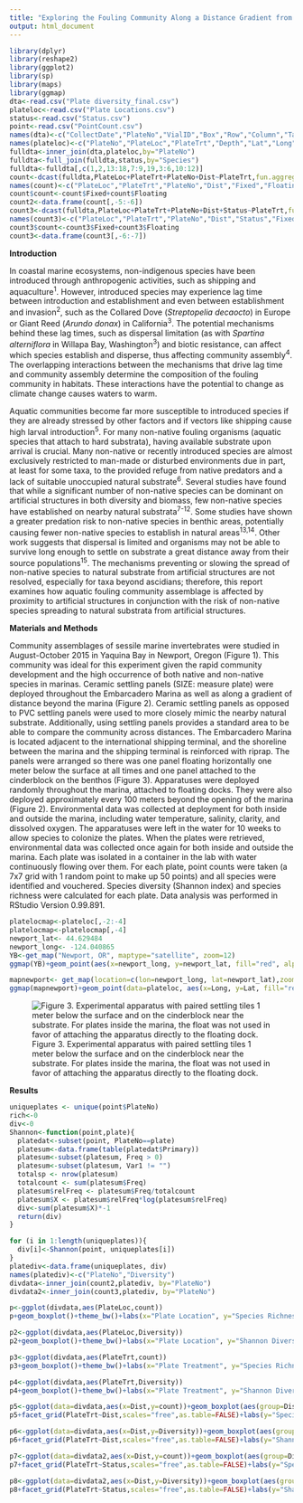 ```yaml
---
title: "Exploring the Fouling Community Along a Distance Gradient from Artificial Structures"
output: html_document
---
```



```r
library(dplyr)
library(reshape2)
library(ggplot2)
library(sp)
library(maps)
library(ggmap)
dta<-read.csv("Plate diversity_final.csv")
plateloc<-read.csv("Plate Locations.csv")
status<-read.csv("Status.csv")
point<-read.csv("PointCount.csv")
names(dta)<-c("CollectDate","PlateNo","VialID","Box","Row","Column","Taxa","Species","Color","VialType","Fixative","Notes") #rename data frame columns
names(plateloc)<-c("PlateNo","PlateLoc","PlateTrt","Depth","Lat","Long","Dist")
fulldta<-inner_join(dta,plateloc,by="PlateNo")
fulldta<-full_join(fulldta,status,by="Species")
fulldta<-fulldta[,c(1,2,13:18,7:9,19,3:6,10:12)]
count<-dcast(fulldta,PlateLoc+PlateTrt+PlateNo+Dist~PlateTrt,fun.aggregate=length)
names(count)<-c("PlateLoc","PlateTrt","PlateNo","Dist","Fixed","Floating")
count$count<-count$Fixed+count$Floating
count2<-data.frame(count[,-5:-6])
count3<-dcast(fulldta,PlateLoc+PlateTrt+PlateNo+Dist+Status~PlateTrt,fun.aggregate=length)
names(count3)<-c("PlateLoc","PlateTrt","PlateNo","Dist","Status","Fixed","Floating")
count3$count<-count3$Fixed+count3$Floating
count3<-data.frame(count3[,-6:-7])
```

**Introduction**

In coastal marine ecosystems, non-indigenous species have been introduced through anthropogenic activities, such as shipping and aquaculture^1^. However, introduced species may experience lag time between introduction and establishment and even between establishment and invasion^2^, such as the Collared Dove (*Streptopelia decaocto*) in Europe or Giant Reed (*Arundo donax*) in California^3^. The potential mechanisms behind these lag times, such as dispersal limitation (as with *Spartina alterniflora* in Willapa Bay, Washington^3^) and biotic resistance, can affect which species establish and disperse, thus affecting community assembly^4^. The overlapping interactions between the mechanisms that drive lag time and community assembly determine the composition of the fouling community in habitats. These interactions have the potential to change as climate change causes waters to warm.

Aquatic communities become far more susceptible to introduced species if they are already stressed by other factors and if vectors like shipping cause high larval introduction^5^. For many non-native fouling organisms (aquatic species that attach to hard substrata), having available substrate upon arrival is crucial. Many non-native or recently introduced species are almost exclusively restricted to man-made or disturbed environments due in part, at least for some taxa, to the provided refuge from native predators and a lack of suitable unoccupied natural substrate^6^. Several studies have found that while a significant number of non-native species can be dominant on artificial structures in both diversity and biomass, few non-native species have established on nearby natural substrata^7-12^. Some studies have shown a greater predation risk to non-native species in benthic areas, potentially causing fewer non-native species to establish in natural areas^13,14^. Other work suggests that dispersal is limited and organisms may not be able to survive long enough to settle on substrate a great distance away from their source populations^15^. The mechanisms preventing or slowing the spread of non-native species to natural substrate from artificial structures are not resolved, especially for taxa beyond ascidians; therefore, this report examines how aquatic fouling community assemblage is affected by proximity to artificial structures in conjunction with the risk of non-native species spreading to natural substrata from artificial structures.

**Materials and Methods**

Community assemblages of sessile marine invertebrates were studied in August-October 2015 in Yaquina Bay in Newport, Oregon (Figure 1). This community was ideal for this experiment given the rapid community development and the high occurrence of both native and non-native species in marinas. Ceramic settling panels (SIZE: measure plate) were deployed throughout the Embarcadero Marina as well as along a gradient of distance beyond the marina (Figure 2). Ceramic settling panels as opposed to PVC settling panels were used to more closely mimic the nearby natural substrate. Additionally, using settling panels provides a standard area to be able to compare the community across distances. The Embarcadero Marina is located adjacent to the international shipping terminal, and the shoreline between the marina and the shipping terminal is reinforced with riprap. The panels were arranged so there was one panel floating horizontally one meter below the surface at all times and one panel attached to the cinderblock on the benthos (Figure 3). Apparatuses were deployed randomly throughout the marina, attached to floating docks. They were also deployed approximately every 100 meters beyond the opening of the marina (Figure 2). Environmental data was collected at deployment for both inside and outside the marina, including water temperature, salinity, clarity, and dissolved oxygen. The apparatuses were left in the water for 10 weeks to allow species to colonize the plates. When the plates were retrieved, environmental data was collected once again for both inside and outside the marina. Each plate was isolated in a container in the lab with water continuously flowing over them. For each plate, point counts were taken (a 7x7 grid with 1 random point to make up 50 points) and all species were identified and vouchered. Species diversity (Shannon index) and species richness were calculated for each plate. Data analysis was performed in RStudio Version 0.99.891.


```r
platelocmap<-plateloc[,-2:-4]
platelocmap<-platelocmap[,-4]
newport_lat<- 44.629484
newport_long<- -124.040865
YB<-get_map("Newport, OR", maptype="satellite", zoom=12)
ggmap(YB)+geom_point(aes(x=newport_long, y=newport_lat, fill="red", alpha=0.8), size=5, shape=21)+guides(fill=FALSE, alpha=FALSE, size=FALSE)+theme(axis.title.x=element_blank(), axis.title.y=element_blank())
```
```r
mapnewport<- get_map(location=c(lon=newport_long, lat=newport_lat),zoom=16, maptype="satellite", scale=2)
ggmap(mapnewport)+geom_point(data=plateloc, aes(x=Long, y=Lat, fill="red", alpha=0.8), size=5, shape=21)+guides(fill=FALSE, alpha=FALSE, size=FALSE)+theme(axis.title.x=element_blank(), axis.title.y=element_blank())
```

![Figure 3. Experimental apparatus with paired settling tiles 1 meter below the surface and on the cinderblock near the substrate. For plates inside the marina, the float was not used in favor of attaching the apparatus directly to the floating dock.](expapp.jpg)

**Results**  

```r
uniqueplates <- unique(point$PlateNo)
rich<-0
div<-0
Shannon<-function(point,plate){
  platedat<-subset(point, PlateNo==plate)
  platesum<-data.frame(table(platedat$Primary))
  platesum<-subset(platesum, Freq > 0)
  platesum<-subset(platesum, Var1 != "")
  totalsp <- nrow(platesum)
  totalcount <- sum(platesum$Freq)
  platesum$relFreq <- platesum$Freq/totalcount
  platesum$X <- platesum$relFreq*log(platesum$relFreq)
  div<-sum(platesum$X)*-1
  return(div)
}

for (i in 1:length(uniqueplates)){
  div[i]<-Shannon(point, uniqueplates[i])
}
platediv<-data.frame(uniqueplates, div)
names(platediv)<-c("PlateNo","Diversity")
divdata<-inner_join(count2,platediv, by="PlateNo")
divdata2<-inner_join(count3,platediv, by="PlateNo")

```
```r
p<-ggplot(divdata,aes(PlateLoc,count))
p+geom_boxplot()+theme_bw()+labs(x="Plate Location", y="Species Richness/Plate")
```

```r
p2<-ggplot(divdata,aes(PlateLoc,Diversity))
p2+geom_boxplot()+theme_bw()+labs(x="Plate Location", y="Shannon Diversity Index/Plate")
```

```r
p3<-ggplot(divdata,aes(PlateTrt,count))
p3+geom_boxplot()+theme_bw()+labs(x="Plate Treatment", y="Species Richness/Plate")
```

```r
p4<-ggplot(divdata,aes(PlateTrt,Diversity))
p4+geom_boxplot()+theme_bw()+labs(x="Plate Treatment", y="Shannon Diversity Index/Plate")
```

```r
p5<-ggplot(data=divdata,aes(x=Dist,y=count))+geom_boxplot(aes(group=Dist))
p5+facet_grid(PlateTrt~Dist,scales="free",as.table=FALSE)+labs(y="Species Richness/Plate",x="Distance from Marina (m)")+ggtitle("Distance from Marina (m)")+theme_bw()+theme(axis.text.y=element_text(size=14),axis.text.x=element_blank(),axis.ticks.x=element_blank(), axis.title.y=element_text(size=14),axis.title.x=element_blank())+theme(strip.text.x=element_text(size=14),strip.text.y=element_text(size=14))
```

```r
p6<-ggplot(data=divdata,aes(x=Dist,y=Diversity))+geom_boxplot(aes(group=Dist))
p6+facet_grid(PlateTrt~Dist,scales="free",as.table=FALSE)+labs(y="Shannon Diversity Index/Plate",x="Distance from Marina (m)")+ggtitle("Distance from Marina (m)")+theme_bw()+theme(axis.text.y=element_text(size=14),axis.text.x=element_blank(),axis.ticks.x=element_blank(), axis.title.y=element_text(size=14),axis.title.x=element_blank())+theme(strip.text.x=element_text(size=14),strip.text.y=element_text(size=14))
```

```r
p7<-ggplot(data=divdata2,aes(x=Dist,y=count))+geom_boxplot(aes(group=Dist))
p7+facet_grid(PlateTrt~Status,scales="free",as.table=FALSE)+labs(y="Species Richness/Plate",x="Distance from Marina (m)")+theme_bw()+theme(axis.text=element_text(size=10),axis.title=element_text(size=10))+theme(strip.text.x=element_text(size=10),strip.text.y=element_text(size=10))
```

```r
p8<-ggplot(data=divdata2,aes(x=Dist,y=Diversity))+geom_boxplot(aes(group=Dist))
p8+facet_grid(PlateTrt~Status,scales="free",as.table=FALSE)+labs(y="Shannon Diversity Index/Plate",x="Distance from Marina (m)")+theme_bw()+theme(axis.text=element_text(size=10),axis.title=element_text(size=10))+theme(strip.text.x=element_text(size=10),strip.text.y=element_text(size=10))
```

